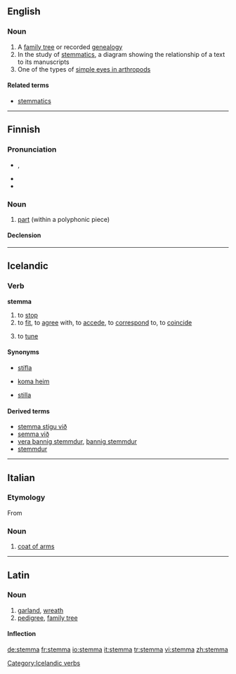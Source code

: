 ==English==
{{wikipedia}}

===Noun===
{{en-noun|stemmata}}

# A [[family tree]] or recorded [[genealogy]]
# In the study of [[w:Textual criticism#Stemmatics|stemmatics]], a diagram showing the relationship of a text to its manuscripts
# One of the types of [[w:simple eyes in arthropods#Stemmata|simple eyes in arthropods]]

====Related terms====
* [[stemmatics]]

----

==Finnish==

===Pronunciation===
* {{IPA|[ˈstemːɑ]|lang=fi}}, {{X-SAMPA|["stem:A]}}
* {{hyphenation|stem|ma}}
* {{rhymes|ɑ|lang=fi}}

===Noun===
{{wikipedia|lang=fi}}
{{head|fi|noun}}

# {{music|lang=fi}} [[part]] (within a polyphonic piece)

====Declension====
{{fi-decl-kala|stemm}}

----

==Icelandic==

===Verb===
'''stemma'''

# to [[stop]]
# to [[fit]], to [[agree]] with, to [[accede]], to [[correspond]] to, to [[coincide]]
# {{context|music|of an instrument|lang=is}} to [[tune]]

====Synonyms====
* {{sense|stop}} [[stífla]]
* {{sense|fit, agree with}} [[koma heim]]
* {{sense|tune}} [[stilla]]

====Derived terms====
* [[stemma stigu við]]
* [[semma við]]
* [[vera þannig stemmdur]], [[þannig stemmdur]]
* [[stemmdur]]

[[Category:Icelandic verbs]]

----

==Italian==

===Etymology===
From {{etyl|la|it}} {{term|stemma||garland|lang=la}}

===Noun===
{{it-noun|stemm|m|a|i}}

# [[coat of arms]]

----
==Latin==

===Noun===
{{la-noun|stemma|stemmatis|stemmatis|n|third}}

# [[garland]], [[wreath]]
# [[pedigree]], [[family tree]]

====Inflection====
{{la-decl-3rd-N|stemma|stemma|stemmat|stemmat}}

[[de:stemma]]
[[fr:stemma]]
[[io:stemma]]
[[it:stemma]]
[[tr:stemma]]
[[vi:stemma]]
[[zh:stemma]]